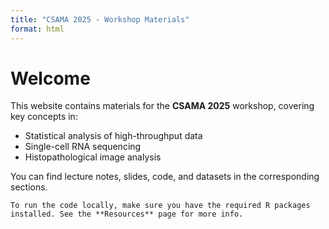 ```yaml
---
title: "CSAMA 2025 - Workshop Materials"
format: html
---
```


# Welcome

This website contains materials for the **CSAMA 2025** workshop, covering key concepts in:

- Statistical analysis of high-throughput data
- Single-cell RNA sequencing
- Histopathological image analysis

You can find lecture notes, slides, code, and datasets in the corresponding sections.

```.callout-note
To run the code locally, make sure you have the required R packages installed. See the **Resources** page for more info.
```